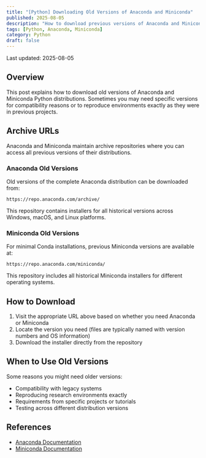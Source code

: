 ```yaml
---
title: "[Python] Downloading Old Versions of Anaconda and Miniconda"
published: 2025-08-05
description: "How to download previous versions of Anaconda and Miniconda"
tags: [Python, Anaconda, Miniconda]
category: Python
draft: false
---
```

Last updated: 2025-08-05

## Overview

This post explains how to download old versions of Anaconda and Miniconda Python distributions. Sometimes you may need specific versions for compatibility reasons or to reproduce environments exactly as they were in previous projects.

## Archive URLs

Anaconda and Miniconda maintain archive repositories where you can access all previous versions of their distributions.

### Anaconda Old Versions

Old versions of the complete Anaconda distribution can be downloaded from:

```
https://repo.anaconda.com/archive/
```

This repository contains installers for all historical versions across Windows, macOS, and Linux platforms.

### Miniconda Old Versions

For minimal Conda installations, previous Miniconda versions are available at:

```
https://repo.anaconda.com/miniconda/
```

This repository includes all historical Miniconda installers for different operating systems.

## How to Download

1. Visit the appropriate URL above based on whether you need Anaconda or Miniconda
2. Locate the version you need (files are typically named with version numbers and OS information)
3. Download the installer directly from the repository

## When to Use Old Versions

Some reasons you might need older versions:
- Compatibility with legacy systems
- Reproducing research environments exactly
- Requirements from specific projects or tutorials
- Testing across different distribution versions

## References
- [Anaconda Documentation](https://docs.anaconda.com/)
- [Miniconda Documentation](https://docs.conda.io/en/latest/miniconda.html)
